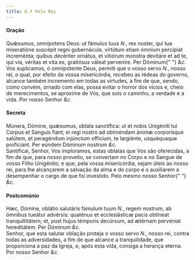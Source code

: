 ```yaml
---
title: 6.ª Pelo Rei
---
```


<h4 class="text-center">Oração</h4>
<div class="grid grid-cols-2 gap-5">
  <div class="col-6 dropcaps text-justify">
    Quǽsumus, omnípotens Deus: ut fámulus tuus <em>N.</em>, rex noster, qui tua
    miseratióne suscépit regni gubernácula, virtútum etiam ómnium percípiat
    increménta; quibus decénter ornátus, et vitiórum monstra devitáre et ad te,
    qui via, véritas et vita es, gratiósus váleat perveníre. Per Dóminum{" "}
    <em>&c.</em>
  </div>
  <div class="col-6 dropcaps text-justify">
    Vos suplicamos, ó omnipotente Deus, permiti que o vosso servo <em>N.</em>,
    nosso rei, o qual, por efeito da vossa misericórdia, recebeu as rédeas do
    governo, alcance também incremento em todas as virtudes, a fim de que,
    sendo, como convém, ornado com elas, possa evitar o horror dos vícios e,
    cheio de merecimentos, se aproxime de Vós, que sois o caminho, a verdade e a
    vida. Por nosso Senhor <em>&c.</em>
  </div>
</div>

<h4 class="text-center">Secreta</h4>
<div class="grid grid-cols-2 gap-5">
  <div class="col-6 dropcaps text-justify">
    Múnera, Dómine, quǽsumus, oblata sanctífica: ut et nobis Unigéniti tui
    Corpus et Sanguis fiant; ei regi nostro ad obtinéndam ánimæ corporísque
    salútem, et peragéndum injúnctum offícium, te largiénte, usquéquaque
    profíciant. Per eúndem Dóminum nostrum <em>&c.</em>
  </div>
  <div class="col-6 dropcaps text-justify">
    Santificai, Senhor, Vos imploramos, estas oblatas que Vos são oferecidas, a
    fim de que, para nosso proveito, se convertam no Corpo e no Sangue de vosso
    Filho Unigénito; e que, pela vossa misericórdia, sejam úteis ao nosso rei,
    para lhe alcançarem a salvação da alma e do corpo e o auxiliarem a
    desempenhar o cargo de que foi investido. Pelo mesmo nosso Senhor{" "}
    <em>&c.</em>
  </div>
</div>

<h4 class="text-center">Postcomúnio</h4>
<div class="grid grid-cols-2 gap-5">
  <div class="col-6 dropcaps text-justify">
    Hæc, Dómine, oblátio salutáris fámulum tuum <em>N.</em>, regem nostrum, ab
    ómnibus tueátur advérsis: quaténus et ecclesiásticæ pacis obtíneat
    tranquillitátem; et, post hujus témporis decúrsum, ad ætérnam pervéniat
    hereditátem. Per Dóminum <em>&c.</em>
  </div>
  <div class="col-6 dropcaps text-justify">
    Senhor, que esta salutar oblação proteja o vosso servo <em>N.</em>, nosso
    rei, contra todas as adversidades, a fim de que alcance a tranquilidade, que
    proporciona a paz da Igreja, e, após esta vida, consiga a herança eterna.
    Por nosso Senhor <em>&c.</em>
  </div>
</div>

